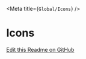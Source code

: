
<Meta title={`Global/Icons`} />

# Icons

<Icons />

[Edit this Readme on GitHub](https://github.com/wellcometrust/wellcomecollection.org/blob/main/cardigan/stories/global/icons/icons.stories.mdx)
